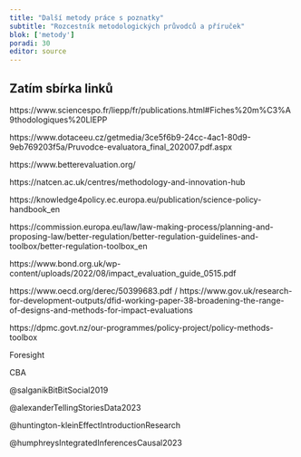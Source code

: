 ```yaml
---
title: "Další metody práce s poznatky"
subtitle: "Rozcestník metodologických průvodců a příruček"
blok: ['metody']
poradi: 30
editor: source
---
```


## Zatím sbírka linků

https://www.sciencespo.fr/liepp/fr/publications.html#Fiches%20m%C3%A9thodologiques%20LIEPP

https://www.dotaceeu.cz/getmedia/3ce5f6b9-24cc-4ac1-80d9-9eb769203f5a/Pruvodce-evaluatora_final_202007.pdf.aspx

https://www.betterevaluation.org/

https://natcen.ac.uk/centres/methodology-and-innovation-hub

https://knowledge4policy.ec.europa.eu/publication/science-policy-handbook_en

https://commission.europa.eu/law/law-making-process/planning-and-proposing-law/better-regulation/better-regulation-guidelines-and-toolbox/better-regulation-toolbox_en 

https://www.bond.org.uk/wp-content/uploads/2022/08/impact_evaluation_guide_0515.pdf 

https://www.oecd.org/derec/50399683.pdf / https://www.gov.uk/research-for-development-outputs/dfid-working-paper-38-broadening-the-range-of-designs-and-methods-for-impact-evaluations

https://dpmc.govt.nz/our-programmes/policy-project/policy-methods-toolbox

Foresight

CBA

@salganikBitBitSocial2019

@alexanderTellingStoriesData2023

@huntington-kleinEffectIntroductionResearch

@humphreysIntegratedInferencesCausal2023